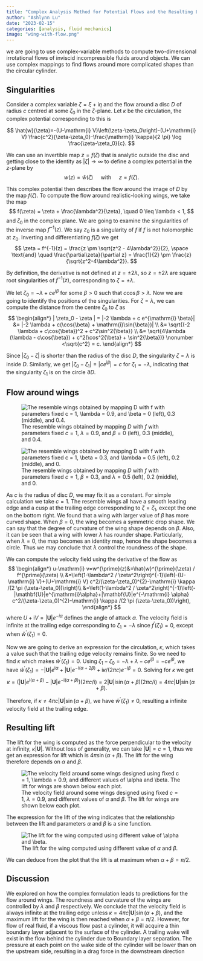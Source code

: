 ```yaml
---
title: "Complex Analysis Method for Potential Flows and the Resulting Lift"
author: "Ashlynn Lu"
date: "2023-02-15"
categories: [analysis, fluid mechanics]
image: "wing-with-flow.png"
---
```


we are going to use complex-variable methods to compute two-dimensional irrotational flows of inviscid incompressible fluids around objects. We can use complex mappings to find flows around more complicated shapes than the circular cylinder.

## Singularities

Consider a complex variable $\zeta = \xi + \mathrm{i} \eta$ and the flow around a disc $D$ of radius $c$ centred at some $\zeta_0$ in the $\zeta$-plane. Let $\kappa$ be the circulation, the complex potential corresponding to this is 

$$
    \hat{w}(\zeta)=-(U-\mathrm{i} V)\left(\zeta-\zeta_0\right)-(U+\mathrm{i} V) \frac{c^2}{\zeta-\zeta_0}-\frac{\mathrm{i} \kappa}{2 \pi} \log \frac{\zeta-\zeta_0}{c}. 
$$

We can use an invertible map $z=f(\zeta)$ that is analytic outside the disc and getting close to the identity as $|\zeta| \rightarrow \infty$ to define a complex potential in the $z$-plane by 
$$
    w(z)=\hat{w}(\zeta) \quad \text { with } \quad z=f(\zeta).
$$

This complex potential then describes the flow around the image of $D$ by the map $f(\zeta)$. To compute the flow around realistic-looking wings, we take the map 
$$
    f(\zeta) = \zeta + \frac{\lambda^2}{\zeta}, \quad 0 \leq \lambda < 1, 
$$
and $\zeta_0$ in the complex plane. We are going to examine the singularities of the inverse map $f^{-1}(z)$. We say $z_0$ is a singularity of $f$ if $f$ is not holomorphic at $z_0$.\cite{HCoV} Inverting and differentiating $f(\zeta)$ we get 
$$
\zeta = f^{-1}(z) = \frac{z \pm \sqrt{z^2 - 4\lambda^2}}{2}, \space \text{and} \quad \frac{\partial\zeta}{\partial z} = \frac{1}{2} \pm \frac{z}{\sqrt{z^2-4\lambda^2}}.
$$ 

By definition, the derivative is not defined at $z = \pm 2\lambda$, so $z = \pm 2\lambda$ are square root singularities of $f^{-1}(z)$, corresponding to $\zeta = \pm \lambda$.

We let $\zeta_0 = - \lambda + c e^{\mathrm{i} \beta}$ for some $\beta > 0$ such that $c\cos{\beta} > \lambda$. Now we are going to identify the positions of the singularities. For $\zeta = \lambda$, we can compute the distance from the centre $\zeta_0$ to $\zeta$ as 
$$
\begin{align*}
    | \zeta_0 - \zeta | = |-2 \lambda + c e^{\mathrm{i} \beta}|
                          &= |-2 \lambda + c(\cos{\beta} + \mathrm{i}\sin{\beta})| \\
                          &= \sqrt{(-2 \lambda + c\cos{\beta})^2 + c^2\sin^2{\beta}} \\
                          &= \sqrt{4\lambda (\lambda - c\cos{\beta}) + c^2(\cos^2{\beta} + \sin^2{\beta})} \nonumber
                          <\sqrt{c^2} = c. 
\end{align*} 
$$

Since $| \zeta_0 - \zeta |$ is shorter than the radius of the disc $D$, the singularity $\zeta = \lambda$ is inside $D$. Similarly, we get $| \zeta_0 - \zeta_1 | = |c e^{\mathrm{i} \beta}| = c$ for $\zeta_1 = -\lambda$, indicating that the singularity $\zeta_1$ is on the circle $\partial D$.

## Flow around wings

![The resemble wings obtained by mapping $D$ with $f$ with parameters fixed $c = 1$, $\lambda = 0.9$, and $\beta = 0$ (left), 0.3 (middle), and 0.4.](wing1.png)

![The resemble wings obtained by mapping $D$ with $f$ with parameters fixed $c = 1$, $\beta = 0.3$, and $\lambda = 0.5$ (left), 0.2 (middle), and 0.](wing2.png)

As $c$ is the radius of disc $D$, we may fix it as a constant. For simple calculation we take $c = 1$. The resemble wings all have a smooth leading edge and a cusp at the trailing edge corresponding to $\zeta =\zeta_1$, except the one on the bottom right. We found that a wing with larger value of $\beta$ has more curved shape. When $\beta = 0$, the wing becomes a symmetric drop shape. We can say that the degree of curvature of the wing shape depends on $\beta$. Also, it can be seen that a wing with lower $\lambda$ has rounder shape. Particularly, when $\lambda = 0$, the map becomes an identity map, hence the shape becomes a circle. Thus we may conclude that $\lambda$ control the roundness of the shape.

We can compute the velocity field using the derivative of the flow as 
$$
\begin{align*}
    u-\mathrm{i} v=w^{\prime}(z)&=\hat{w}^{\prime}(\zeta) / f^{\prime}(\zeta)  \\
    &=\left(1-\lambda^2 / \zeta^2\right)^{-1}\left(-(U-\mathrm{i} V)+(U+\mathrm{i} V) c^2/(\zeta-\zeta_0)^{2}-\mathrm{i} \kappa /(2 \pi (\zeta-\zeta_0))\right)\\
    &=\left(1-\lambda^2 / \zeta^2\right)^{-1}\left(-|\mathbf{U}|e^{\mathrm{i}\alpha}+|\mathbf{U}|e^{-\mathrm{i} \alpha} c^2/(\zeta-\zeta_0)^{2}-\mathrm{i} \kappa /(2 \pi (\zeta-\zeta_0))\right), 
\end{align*}
$$
where $U + \mathrm{i}V = |\mathbf{U}|e^{-i\alpha}$ defines the angle of attack $\alpha$. The velocity field is infinite at the trailing edge corresponding to $\zeta_1 = -\lambda$ since $f^{\prime}(\zeta_1) = 0$, except when $\hat{w}^{\prime}(\zeta_1) = 0$.

Now we are going to derive an expression for the circulation, $\kappa$, which takes a value such that the trailing edge velocity remains finite. So we need to find $\kappa$ which makes $\hat{w}^{\prime}(\zeta_1) = 0$. Using $\zeta_1-\zeta_0 = -\lambda + \lambda - ce^{i\beta} = - ce^{i\beta}$, we have $\hat{w}^{\prime}(\zeta_1) = -|\mathbf{U}|e^{\mathrm{i}\alpha}+|\mathbf{U}|e^{-\mathrm{i}(\alpha+2\beta)}+\mathrm{i} \kappa /(2 \pi c) e^{-\mathrm{i}\beta}=0$. Solving for $\kappa$ we get
$$
    \kappa = (|\mathbf{U}|e^{\mathrm{i}(\alpha+\beta)} - |\mathbf{U}|e^{-\mathrm{i}(\alpha+\beta)})(2\pi c/\mathrm{i}) = 2|\mathbf{U}|\mathrm{i}\sin{(\alpha+\beta)}(2\pi c/\mathrm{i}) = 4\pi c|\mathbf{U}|\sin{(\alpha+\beta)}.\nonumber
$$

Therefore, if $\kappa \neq 4\pi c|\mathbf{U}| \sin{(\alpha+\beta)}$, we have $\hat{w}^{\prime}(\zeta_1) \neq 0$, resulting a infinite velocity field at the trailing edge.

## Resulting lift

The lift for the wing is computed as the force perpendicular to the velocity at infinity, $\kappa|\mathbf{U}|$. Without loss of generality, we can take $|\mathbf{U}| = c = 1$, thus we get an expression for lift which is $4\pi \sin{(\alpha+\beta)}$. The lift for the wing therefore depends on $\alpha$ and $\beta$. 

![The velocity field around some wings designed using fixed $c = 1$, $\lambda = 0.9$, and different values of $\alpha$ and $\beta$. The lift for wings are shown below each plot.](velocity-field.png)


The expression for the lift of the wing indicates that the relationship between the lift and parameters $\alpha$ and $\beta$ is a sine function. 

![The lift for the wing computed using different value of $\alpha$ and $\beta$.](lift.png)

We can deduce from the plot that the lift is at maximum when $\alpha + \beta = \pi/2$.

## Discussion

We explored on how the complex formulation leads to predictions for the flow around wings. The roundness and curvature of the wings are controlled by $\lambda$ and $\beta$ respectively. We conclude that the velocity field is always infinite at the trailing edge unless $\kappa = 4\pi c|\mathbf{U}|\sin{(\alpha+\beta)}$, and the maximum lift for the wing is then reached when $\alpha + \beta = \pi/2$. However, for flow of real fluid, if a viscous flow past a cylinder, it will acquire a thin boundary layer adjacent to the surface of the cylinder. A trailing wake will exist in the flow behind the cylinder due to Boundary layer separation. The pressure at each point on the wake side of the cylinder will be lower than on the upstream side, resulting in a drag force in the downstream direction
